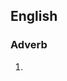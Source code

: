 {{also|quicksmart}}

==English==

===Adverb===
{{head|en|adverb}}

# {{alternative spelling of|en|quicksmart}}